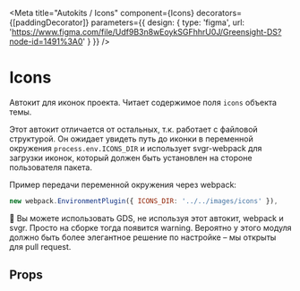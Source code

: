 
<Meta
    title="Autokits / Icons"
    component={Icons}
    decorators={[paddingDecorator]}
    parameters={{
        design: {
            type: 'figma',
            url: 'https://www.figma.com/file/Udf9B3n8wEoykSGFhhrU0J/Greensight-DS?node-id=1491%3A0'
        }
    }}
/>

# Icons

<Preview>
    <Story name="basic">
        <Icons />
    </Story>
</Preview>

Автокит для иконок проекта. Читает содержимое поля `icons` объекта темы.

Этот автокит отличается от остальных, т.к. работает с файловой структурой. Он ожидает увидеть путь до иконки в переменной окружения `process.env.ICONS_DIR` и использует svgr-webpack для загрузки иконок, который должен быть установлен на стороне пользователя пакета.

Пример передачи переменной окружения через webpack:

```js
new webpack.EnvironmentPlugin({ ICONS_DIR: '../../images/icons' }),
```

💬 Вы можете использовать GDS, не используя этот автокит, webpack и svgr. Просто на сборке тогда появится warning. Вероятно у этого модуля должно быть более элегантное решение по настройке – мы открыты для pull request.

## Props

<Props of={Icons} />
